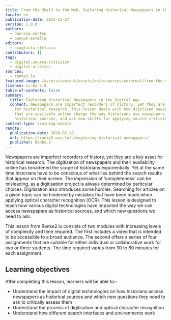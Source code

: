 ```yaml
---
title: From the Shelf to the Web, Exploring Historical Newspapers in the Digital Age
locale: en
publication-date: 2023-11-27
version: 1.0.0
authors:
  - duering-marten
  - bunout-estelle
editors:
  - scagliola-stefania
contributors: []
tags:
  - digital-source-criticism
  - digital-archives
sources:
  - ranke2-lu
featured-image: /assets/content/assets/en/resources/external/from-the-shelf-to-the-web-exploring-historical-newspapers-in-the-digital-age/featured-image.jpg
license: cc-by-4.0
table-of-contents: false
summary:
  title: Exploring Historical Newspapers in the Digital Age
  content: Newspapers are imperfect recorders of history, yet they are a key asset
    for historical research. This lesson deals with how digitised newspapers
    that are available online change the way historians use newspapers as
    historical sources, and ask new skills for applying source criticism.
content-type: training-module
remote:
  publication-date: 2020-02-20
  url: https://ranke2.uni.lu/u/exploring-historical-newspapers/
  publisher: Ranke.2
---
```

Newspapers are imperfect recorders of history, yet they are a key asset for historical research. The digitisation of newspapers and their availability online has broadened the scope of historians exponentially. Yet at the same time historians have to be conscious of what lies behind the search results that appear on their screen. The impression of ‘completeness’ can be misleading, as a digitisation project is always determined by particular choices. Digitisation also introduces some hurdles. Searching for articles on a given topic can be hindered by mistakes that have been made when applying optical character recognition (OCR). This lesson is designed to teach how various digital technologies have impacted the way we can access newspapers as historical sources, and which new questions we need to ask.

This lesson from Ranke2.lu consists of two modules with increasing levels of complexity and time required. The first includes a video that is intended to be accessible to a broad audience. The second offers a series of four assignments that are suitable for either individual or collaborative work for two or three students. The time required varies from 30 to 60 minutes for each assignment.

## Learning objectives

After completing this lesson, learners will be able to:-

* Understand the impact of digital technologies on how historians access newspapers as historical sources and which new questions they need to ask to critically assess them
* Understand the process of digitisation and optical character recognition
* Understand how different search interfaces and environments work

<ExternalResource title="Interested in learning more?" subtitle="Check out 'From the Shelf to the Web'" url="https://ranke2.uni.lu/u/exploring-historical-newspapers/" />
